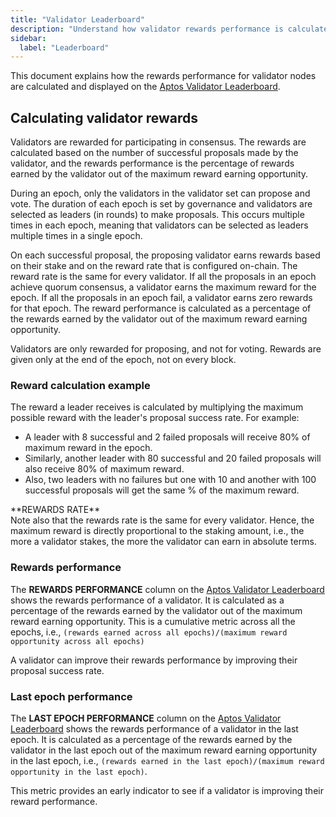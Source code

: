 ```yaml
---
title: "Validator Leaderboard"
description: "Understand how validator rewards performance is calculated and displayed on the Aptos Validator Leaderboard including proposal success rates and epoch metrics."
sidebar:
  label: "Leaderboard"
---
```



This document explains how the rewards performance for validator nodes are calculated and displayed on
the [Aptos Validator Leaderboard](https://explorer.aptoslabs.com/validators/all?network=mainnet).

## Calculating validator rewards

Validators are rewarded for participating in consensus. The rewards are calculated based on the number of successful
proposals made by the validator, and the rewards performance is the percentage of rewards earned by the validator out
of the maximum reward earning opportunity.

During an epoch, only the validators in the validator set can propose and vote. The duration of each epoch is set
by governance and validators are selected as leaders (in rounds) to make proposals. This occurs multiple
times in each epoch, meaning that validators can be selected as leaders multiple times in a single epoch.

On each successful proposal, the proposing validator earns rewards based on their stake and on the reward rate that is
configured on-chain. The reward rate is the same for every validator. If all the proposals in an epoch achieve
quorum consensus, a validator earns the maximum reward for the epoch. If all the proposals in an epoch fail, a
validator earns zero rewards for that epoch. The reward performance is calculated as a percentage of the
rewards earned by the validator out of the maximum reward earning opportunity.

Validators are only rewarded for proposing, and not for voting. Rewards are given only at the end of the epoch,
not on every block.

### Reward calculation example

The reward a leader receives is calculated by multiplying the maximum possible reward with the leader's proposal
success rate. For example:

- A leader with 8 successful and 2 failed proposals will receive 80% of maximum reward in the epoch.
- Similarly, another leader with 80 successful and 20 failed proposals will also receive 80% of maximum reward.
- Also, two leaders with no failures but one with 10 and another with 100 successful proposals will get the same % of the maximum reward.

<Aside type="note">
  **REWARDS RATE**<br />
  Note also that the rewards rate is the same for every validator. Hence, the maximum reward is directly proportional
  to the staking amount, i.e., the more a validator stakes, the more the validator can earn in absolute terms.
</Aside>

### Rewards performance

The **REWARDS** **PERFORMANCE** column on the
[Aptos Validator Leaderboard](https://explorer.aptoslabs.com/validators/all?network=mainnet) shows the rewards
performance of a validator. It is calculated as a percentage of the rewards earned by the validator out of the maximum
reward earning opportunity. This is a cumulative metric across all the epochs,
i.e., `(rewards earned across all epochs)/(maximum reward opportunity across all epochs)`

A validator can improve their rewards performance by improving their proposal success rate.

### Last epoch performance

The **LAST EPOCH PERFORMANCE** column on the
[Aptos Validator Leaderboard](https://explorer.aptoslabs.com/validators/all?network=mainnet) shows the rewards
performance of a validator in the last epoch. It is calculated as a percentage of the rewards earned by the validator
in the last epoch out of the maximum reward earning opportunity in the last epoch, i.e., `(rewards earned in the last
epoch)/(maximum reward opportunity in the last epoch)`.

This metric provides an early indicator to see if a validator is improving their reward performance.
